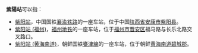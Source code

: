 '''紫陽站'''可以指：

*[[紫阳站|紫阳站]]，中国国铁[[襄渝铁路|襄渝铁路]]的一座车站，位于中国[[陕西省|陕西省]][[安康市|安康市]][[紫阳县|紫阳县]]。
*[[紫阳站_(福州)|紫阳站 (福州)]]，[[福州地铁|福州地铁]]{{福州地铁线路名|2}}的一座车站，位于[[福州市|福州市]][[晋安区|晋安区]]福马路与长乐北路交叉路口。
*[[紫阳站_(黄海南道)|紫阳站 (黄海南道)]]，朝鲜国铁[[甕津線|甕津線]]的一座车站，位于朝鲜[[黄海南道|黄海南道]][[碧城郡|碧城郡]]。

{{disambig|Cat=三字車站名消歧義}}